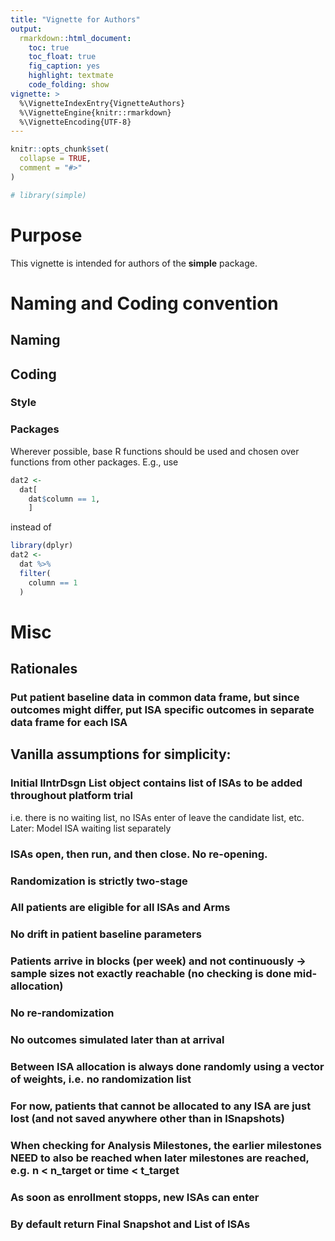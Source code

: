 ```yaml
---
title: "Vignette for Authors"
output:
  rmarkdown::html_document:
    toc: true
    toc_float: true
    fig_caption: yes
    highlight: textmate
    code_folding: show
vignette: >
  %\VignetteIndexEntry{VignetteAuthors}
  %\VignetteEngine{knitr::rmarkdown}
  %\VignetteEncoding{UTF-8}
---
```


```r
knitr::opts_chunk$set(
  collapse = TRUE,
  comment = "#>"
)
```

```r
# library(simple)
```

# Purpose

This vignette is intended for authors of the **simple** package. 


# Naming and Coding convention

## Naming

## Coding

### Style

### Packages

Wherever possible, base R functions should be used and chosen over functions from other packages. E.g., use

```r
dat2 <- 
  dat[
    dat$column == 1,
    ]
```

instead of

```r
library(dplyr)
dat2 <- 
  dat %>% 
  filter(
    column == 1
  )
```


# Misc

## Rationales

### Put patient baseline data in common data frame, but since outcomes might differ, put ISA specific outcomes in separate data frame for each ISA

## Vanilla assumptions for simplicity:

### Initial lIntrDsgn List object contains list of ISAs to be added throughout platform trial
 i.e. there is no waiting list, no ISAs enter of leave the candidate list, etc. 
 Later: Model ISA waiting list separately 

### ISAs open, then run, and then close. No re-opening.

### Randomization is strictly two-stage

### All patients are eligible for all ISAs and Arms

### No drift in patient baseline parameters

### Patients arrive in blocks (per week) and not continuously -> sample sizes not exactly reachable (no checking is done mid-allocation)

### No re-randomization

### No outcomes simulated later than at arrival

### Between ISA allocation is always done randomly using a vector of weights, i.e. no randomization list

### For now, patients that cannot be allocated to any ISA are just lost (and not saved anywhere other than in lSnapshots)

### When checking for Analysis Milestones, the earlier milestones NEED to also be reached when later milestones are reached, e.g. n < n_target or time < t_target

### As soon as enrollment stopps, new ISAs can enter

### By default return Final Snapshot and List of ISAs

